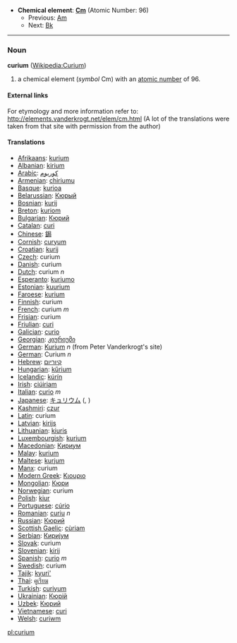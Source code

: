 *'''Chemical element''': '''[[Cm]]''' (Atomic Number: 96)
**Previous: [[Americium|Am]]
**Next: [[Berkelium|Bk]]
----
=== Noun ===
'''curium''' ([[en:Curium|Wikipedia:Curium]])

# a chemical element (''symbol'' Cm) with an [[atomic number]] of 96.

====External links====
For etymology and more information refer to:
http://elements.vanderkrogt.net/elem/cm.html
(A lot of the translations were taken from that site with permission from the author)

==== Translations ====
*[[Afrikaans]]: [[kurium]]
*[[Albanian]]: [[kirium]]
*[[Arabic]]: [[كوريوم]]
*[[Armenian]]: [[chiriumu]]
*[[Basque]]: [[kurioa]]
*[[Belarussian]]: [[Кюрый]]
*[[Bosnian]]: [[kurij]]
*[[Breton]]: [[kuriom]]
*[[Bulgarian]]: [[Кюрий]]
*[[Catalan]]: [[curi]]
*[[Chinese]]: [[鋦]]
*[[Cornish]]: [[curyum]]
*[[Croatian]]: [[kurij]]
*[[Czech]]: curium
*[[Danish]]: curium
*[[Dutch]]: curium ''n''
*[[Esperanto]]: [[kuriumo]]
*[[Estonian]]: [[kuurium]]
*[[Faroese]]: [[kurium]]
*[[Finnish]]: curium
*[[French]]: curium ''m''
*[[Frisian]]: curium
*[[Friulian]]: [[curi]]
*[[Galician]]: [[curio]]
*[[Georgian]]: [[კიურიუმი]]
*[[German]]: [[Kurium]] ''n'' (from Peter Vanderkrogt's site)
*[[German]]: Curium ''n''
*[[Hebrew]]: [[קיוריום]]
*[[Hungarian]]: [[kűrium]]
*[[Icelandic]]: [[kúrín]]
*[[Irish]]: [[ciúiriam]]
*[[Italian]]: [[curio]] ''m''
*[[Japanese]]: [[キュリウム]] ([[]], )
*[[Kashmiri]]: [[czur]]
*[[Latin]]: curium
*[[Latvian]]: [[kirijs]]
*[[Lithuanian]]: [[kiuris]]
*[[Luxembourgish]]: [[kurium]]
*[[Macedonian]]: [[Кириум]]
*[[Malay]]: [[kurium]]
*[[Maltese]]: [[kurjum]]
*[[Manx]]: curium
*[[Modern Greek]]: [[Κιουριο]] '' ''
*[[Mongolian]]: [[Кюри]]
*[[Norwegian]]: curium
*[[Polish]]: [[kiur]] '' ''
*[[Portuguese]]: [[cúrio]]
*[[Romanian]]: [[curiu]] ''n''
*[[Russian]]: [[Кюрий]] '' ''
*[[Scottish Gaelic]]: [[cùriam]]
*[[Serbian]]: [[Кириjум]]
*[[Slovak]]: curium
*[[Slovenian]]: [[kirij]]
*[[Spanish]]: [[curio]] ''m''
*[[Swedish]]: curium
*[[Tajik]]: [[kyuri']]
*[[Thai]]: [[คูเรียม]]
*[[Turkish]]: [[curiyum]]
*[[Ukrainian]]: [[Кюрiй]]
*[[Uzbek]]: [[Кюрий]]
*[[Vietnamese]]: [[curi]]
*[[Welsh]]: [[curiwm]]

[[pl:curium]]